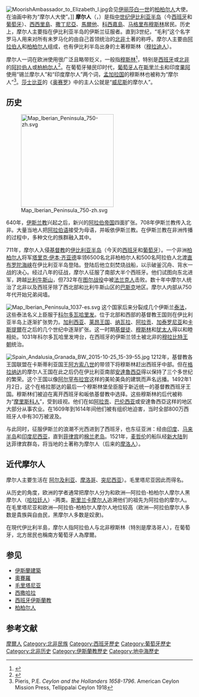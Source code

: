 [[File:MoorishAmbassador_to_Elizabeth_I.jpg|thumb]]会见[[伊丽莎白一世|伊丽莎白一世]]的[[柏柏尔人|柏柏尔人]]大使。在油画中称为“摩尔人大使”。]]
'''摩尔人'''（{{lang-es|Moro}}，{{lang-en|Moors}}）是指[[中世纪|中世纪]][[伊比利亚半岛|伊比利亚半岛]]（今[[西班牙|西班牙]]和[[葡萄牙|葡萄牙]]）、[[西西里島|西西里島]]、[[撒丁尼亞|撒丁尼亞]]、[[馬爾他|馬爾他]]、[[科西嘉島|科西嘉島]]、[[马格里布|马格里布]][[穆斯林|穆斯林]]居民。历史上，摩尔人主要指在伊比利亚半岛的伊斯兰征服者。直到3世纪，“毛利”这个名字罗马人用来对所有未罗马化的由自己首领统治的[[北非|北非]]土著的称呼。摩尔人主要由[[阿拉伯人|阿拉伯人]]和[[柏柏尔人|柏柏尔人]]组成，也有伊比利半岛出身的土著穆斯林（[[穆拉迪人|穆拉迪人]]）。 

摩尔人一词在欧洲使用很广泛且略带贬义，一般指[[穆斯林|穆斯林]]<ref>{{cite book|last1=Bloom]|first1=María Rosa Menocal ; [foreword by Harold|title=The ornament of the world : how Muslims, Jews, and Christians created a culture of tolerance in medieval Spain|date=2002|publisher=Back Bay Books|location=New York, NY|isbn=0-316-16871-8|pages=241|edition=1st Back Bay paperback ed.}}</ref>，特别是[[西班牙|西班牙]]或[[北非|北非]]的[[阿拉伯人|阿拉伯人]]或[[柏柏尔人|柏柏尔人]]<ref>{{cite journal|title=Race|author=[[John_Baker_(biologist)|John Randall Baker]]|url=https://books.google.com/books/about/Race.html?id=jzq0AAAAIAAJ|date=|publisher=[[Oxford_University_Press|Oxford University Press]]|accessdate=March 12, 2014|page=226|quote=In one sense the word 'Moor' means Mohammedan Berbers and Arabs of North-western Africa, with some Syrians, who conquered most of Spain in the 8th century and dominated the country for hundreds of years.|archive-date=2021-01-23|archive-url=https://web.archive.org/web/20210123081616/https://books.google.com/books/about/Race.html?id=jzq0AAAAIAAJ|dead-url=no}}</ref>。在葡萄牙殖民印时代，[[葡萄牙人|葡萄牙人]]在[[斯里兰卡|斯里兰卡]]和印度[[果阿|果阿]]使用“锡兰摩尔人”和“印度摩尔人”两个词，[[孟加拉国|孟加拉国]]的穆斯林也被称为“摩尔人”<ref>Pieris, P.E. ''Ceylon and the Hollanders 1658-1796''. American Ceylon Mission Press, Tellippalai Ceylon 1918</ref>。[[莎士比亚|莎士比亚]]的《[[奥赛罗|奥赛罗]]》中的主人公就是“[[威尼斯|威尼斯]]的摩尔人”。

== 历史 ==
[[File:Map_Iberian_Peninsula_750-zh.svg|250px]]

640年，[[伊斯兰教|伊斯兰教]]兴起之后，新兴的[[阿拉伯帝国|阿拉伯帝国]]四面扩张。708年伊斯兰教传入北非。大量当地人把[[阿拉伯语|阿拉伯语]]接受为母语，并皈依伊斯兰教。在伊斯兰教在非洲传播的过程中，多种文化的族群融入其中。

711年，摩尔人入侵[[基督教|基督教]]的[[伊比利亚半岛|伊比利亚半岛]]（今天的[[西班牙|西班牙]]和[[葡萄牙|葡萄牙]]）。一个非洲[[柏柏尔人|柏柏尔人]]将军[[塔里克·伊本·齐亚德|塔里克·伊本·齐亚德]]率领6500名北非柏柏尔人和500名阿拉伯人北渡[[直布罗陀海峡|直布罗陀海峡]]在伊比利亚半岛登陆。登陆后他立刻焚烧战船，以示破釜沉舟、背水一战的决心。经过八年的征战，摩尔人征服了南部大半个西班牙。他们试图向东北进军，跨越[[比利牛斯山|比利牛斯山]]，但732年在[[图尔战役|图尔战役]]中被[[法兰克人|法兰克人]]击败。数十年中摩尔人统治了北非以及西班牙除了西北部和比利牛斯山区的[[巴斯克地區|巴斯克]]地区。摩尔人内部从750年代开始兄弟阋墙。

[[File:Map_Iberian_Peninsula_1037-es.svg|thumb]]
这个国家后来分裂成几个伊斯兰[[泰法|泰法]]，这些泰法名义上臣服于[[科爾多瓦_(西班牙)|科尔多瓦]][[哈里发|哈里发]]。位于北部和西部的基督教王国则在伊比利亚半岛上逐渐扩张势力。[[加利西亚自治区|加利西亚]]、[[莱昂王国|莱昂王国]]、[[纳瓦拉|纳瓦拉]]、[[阿拉贡自治区|阿拉贡]]、[[加泰罗尼亚|加泰罗尼亚]]和[[卡斯蒂利亚|卡斯提爾]]在之后的几个世纪中逐渐扩张。这一时期[[基督徒|基督徒]]、[[穆斯林|穆斯林]]和[[犹太人|犹太人]]得以和睦相处。1031年科尔多瓦哈里发垮台，在西班牙的伊斯兰领土被北非的[[穆拉比特王朝|穆拉比特王朝]]统治。

[[File:Spain_Andalusia_Granada_BW_2015-10-25_15-39-55.jpg|thumb]]
1212年，基督教各王国联盟在卡斯蒂利亚国王[[阿方索八世_(卡斯蒂利亚)|阿方索八世]]的带领下将穆斯林赶出西班牙中部。但在[[格拉纳达|格拉纳达]]的摩尔人王国在此之后仍在伊比利亚南部[[安達魯西亞|安達魯西亞]]得以保持了三个多世纪的繁荣。这个王国以像[[阿尔罕布拉宫|阿尔罕布拉宫]]这样的美轮美奂的建筑而声名远播。1492年1月2日，这个在格拉那达的最后一个穆斯林堡垒臣服于新近统一的基督教西班牙王国。穆斯林们被迫在离开西班牙和皈依基督教中选择。这些穆斯林的后代被称为“[[摩里斯科人|摩里斯科人]]”，受到歧视。他们在如[[阿拉贡自治区|阿拉贡]]、[[巴伦西亚|巴伦西亚]]或安達魯西亞这样的地区大部分从事农业。在1609年到1614年间他们被有组织地迫害，当时全部800万西班牙人中有30万被波及。

与此同时，征服伊斯兰的浪潮不光西进到了西班牙，也东征亚洲：经由[[印度|印度]]、[[马来半岛|马来半岛]]和[[印度尼西亚|印度尼西亚]]，直到[[菲律宾|菲律宾]]的[[棉兰老岛|棉兰老岛]]。1521年，[[麦哲伦|麦哲伦]]的船队经[[新大陆|新大陆]]到达菲律宾群岛，将当地的土著称为摩尔人（后来的[[摩洛人|摩洛人]]）。

== 近代摩尔人 ==
摩尔人主要生活在 [[阿尔及利亚|阿尔及利亚]]、[[摩洛哥|摩洛哥]]、[[突尼西亚|突尼西亚]]）。毛里塔尼亚因此而得名。

从历史的角度，欧洲的学者通常把摩尔人分为和欧洲—阿拉伯-柏柏尔人摩尔人黑摩尔人（[[哈拉廷人|哈拉廷人]]）-两类。[[斯里兰卡摩尔人|斯里兰卡摩尔人]]追溯他们的祖先为阿拉伯的摩尔人。在毛里塔尼亚和欧洲—阿拉伯-柏柏尔人摩尔人地位较高（欧洲—阿拉伯摩尔人多数是貴族與自由民，黑摩尔人多数是奴隶)。

在現代伊比利半島，摩尔人指阿拉伯人与北非穆斯林（特別是摩洛哥人），在葡萄牙，北方居民也稱南方葡萄牙人為摩爾。

== 参见 ==
* [[伊斯蘭建築|伊斯蘭建築]]
* [[奧賽羅|奧賽羅]]
* [[毛里塔尼亚|毛里塔尼亚]]
* [[西撒哈拉|西撒哈拉]]
* [[西班牙伊斯蘭教|西班牙伊斯蘭教]]
* [[柏柏尔人|柏柏尔人]]

==参考文献==
{{Commonscat|Moors}}
{{reflist}}

{{European Muslims}}
{{Authority control}}
[[Category:摩爾人|]]
[[Category:北非民族|Category:北非民族]]
[[Category:西班牙歷史|Category:西班牙歷史]]
[[Category:葡萄牙歷史|Category:葡萄牙歷史]]
[[Category:北非历史|Category:北非历史]]
[[Category:伊斯蘭教歷史|Category:伊斯蘭教歷史]]
[[Category:地中海歷史|Category:地中海歷史]]